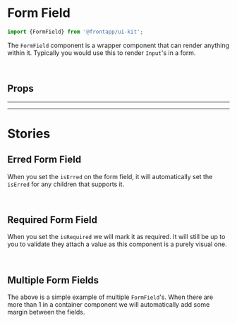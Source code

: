 
<Meta title="Components/Form Field" of={FormField} />

# Form Field

<Canvas>
  <Story id="components-form-field--basic" />
</Canvas>

```typescript
import {FormField} from '@frontapp/ui-kit';
```

The `FormField` component is a wrapper component that can render anything within it. Typically
you would use this to render `Input`'s in a form.

<br />

## Props

<PureArgsTable of={FormField} />

<hr />
<hr />

# Stories

## Erred Form Field

<Canvas>
  <Story id="components-form-field--erred" />
</Canvas>

When you set the `isErred` on the form field, it will automatically set the `isErred` for any children that supports it.

<br />

## Required Form Field

<Canvas>
  <Story id="components-form-field--required" />
</Canvas>

When you set the `isRequired` we will mark it as required. It will still be up to you to validate they attach a value as
this component is a purely visual one.

<br />

## Multiple Form Fields

<Canvas>
  <Story id="components-form-field--multiple" />
</Canvas>

The above is a simple example of multiple `FormField`'s. When there are more than 1 in a container component we will automatically
add some margin between the fields.

